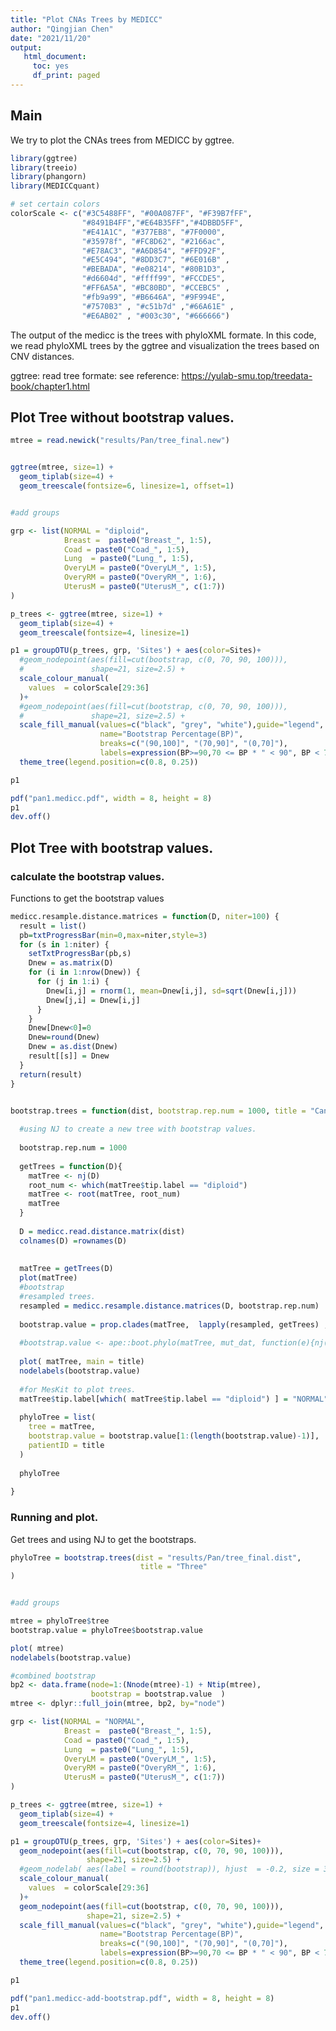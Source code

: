 ```yaml
---
title: "Plot CNAs Trees by MEDICC"
author: "Qingjian Chen"
date: "2021/11/20"
output: 
   html_document:
     toc: yes
     df_print: paged
---
```


## Main

We try to plot the CNAs trees from MEDICC by ggtree.


```r
library(ggtree)
library(treeio)
library(phangorn)
library(MEDICCquant)

# set certain colors
colorScale <- c("#3C5488FF", "#00A087FF", "#F39B7fFF",
                "#8491B4FF","#E64B35FF","#4DBBD5FF",
                "#E41A1C", "#377EB8", "#7F0000",
                "#35978f", "#FC8D62", "#2166ac",
                "#E78AC3", "#A6D854", "#FFD92F",
                "#E5C494", "#8DD3C7", "#6E016B" ,
                "#BEBADA", "#e08214", "#80B1D3",
                "#d6604d", "#ffff99", "#FCCDE5",
                "#FF6A5A", "#BC80BD", "#CCEBC5" ,
                "#fb9a99", "#B6646A", "#9F994E", 
                "#7570B3" , "#c51b7d" ,"#66A61E" ,
                "#E6AB02" , "#003c30", "#666666")

```

The output of the medicc is the trees with phyloXML formate. In this code, we read phyloXML trees by the ggtree and visualization the trees based on CNV distances.

ggtree: read tree formate: see reference: <https://yulab-smu.top/treedata-book/chapter1.html>

## Plot Tree without bootstrap values.

```r

mtree = read.newick("results/Pan/tree_final.new")


ggtree(mtree, size=1) +
  geom_tiplab(size=4) +
  geom_treescale(fontsize=6, linesize=1, offset=1) 


#add groups

grp <- list(NORMAL = "diploid",
            Breast =  paste0("Breast_", 1:5),
            Coad = paste0("Coad_", 1:5),
            Lung  = paste0("Lung_", 1:5),
            OveryLM = paste0("OveryLM_", 1:5),
            OveryRM = paste0("OveryRM_", 1:6),
            UterusM = paste0("UterusM_", c(1:7))
)

p_trees <- ggtree(mtree, size=1) +
  geom_tiplab(size=4) +
  geom_treescale(fontsize=4, linesize=1) 

p1 = groupOTU(p_trees, grp, 'Sites') + aes(color=Sites)+
  #geom_nodepoint(aes(fill=cut(bootstrap, c(0, 70, 90, 100))),
  #               shape=21, size=2.5) +
  scale_colour_manual(
    values  = colorScale[29:36]
  )+
  #geom_nodepoint(aes(fill=cut(bootstrap, c(0, 70, 90, 100))),
  #               shape=21, size=2.5) +
  scale_fill_manual(values=c("black", "grey", "white"),guide="legend",
                    name="Bootstrap Percentage(BP)",
                    breaks=c("(90,100]", "(70,90]", "(0,70]"),
                    labels=expression(BP>=90,70 <= BP * " < 90", BP < 70)) +
  theme_tree(legend.position=c(0.8, 0.25))

p1

pdf("pan1.medicc.pdf", width = 8, height = 8)
p1
dev.off()


```

## Plot Tree with bootstrap values.

### calculate the bootstrap values.

Functions to get the bootstrap values

```r

medicc.resample.distance.matrices = function(D, niter=100) {
  result = list()
  pb=txtProgressBar(min=0,max=niter,style=3)
  for (s in 1:niter) {
    setTxtProgressBar(pb,s)
    Dnew = as.matrix(D)
    for (i in 1:nrow(Dnew)) {
      for (j in 1:i) {
        Dnew[i,j] = rnorm(1, mean=Dnew[i,j], sd=sqrt(Dnew[i,j]))
        Dnew[j,i] = Dnew[i,j]
      }
    }
    Dnew[Dnew<0]=0
    Dnew=round(Dnew)
    Dnew = as.dist(Dnew)
    result[[s]] = Dnew
  }
  return(result)
}


bootstrap.trees = function(dist, bootstrap.rep.num = 1000, title = "Cancer"){
  
  #using NJ to create a new tree with bootstrap values.
  
  bootstrap.rep.num = 1000
  
  getTrees = function(D){
    matTree <- nj(D)
    root_num <- which(matTree$tip.label == "diploid")
    matTree <- root(matTree, root_num)
    matTree
  }
  
  D = medicc.read.distance.matrix(dist)
  colnames(D) =rownames(D)
  
  
  matTree = getTrees(D)
  plot(matTree)
  #bootstrap
  #resampled trees.
  resampled = medicc.resample.distance.matrices(D, bootstrap.rep.num)
  
  bootstrap.value = prop.clades(matTree,  lapply(resampled, getTrees) , rooted = is.rooted(matTree))/bootstrap.rep.num*100
  
  #bootstrap.value <- ape::boot.phylo(matTree, mut_dat, function(e){nj(dist.gene(e))},B = bootstrap.rep.num,quiet = TRUE,rooted = TRUE)/(bootstrap.rep.num)*100
  
  plot( matTree, main = title)
  nodelabels(bootstrap.value)
  
  #for MesKit to plot trees.
  matTree$tip.label[which( matTree$tip.label == "diploid") ] = "NORMAL"
  
  phyloTree = list(
    tree = matTree,
    bootstrap.value = bootstrap.value[1:(length(bootstrap.value)-1)],
    patientID = title
  )
  
  phyloTree
  
}


```

### Running and plot.

Get trees and using NJ to get the bootstraps.

```r
phyloTree = bootstrap.trees(dist = "results/Pan/tree_final.dist",
                             title = "Three"
)


#add groups

mtree = phyloTree$tree
bootstrap.value = phyloTree$bootstrap.value

plot( mtree)
nodelabels(bootstrap.value)


```

```r

#combined bootstrap
bp2 <- data.frame(node=1:(Nnode(mtree)-1) + Ntip(mtree),
                  bootstrap = bootstrap.value  )
mtree <- dplyr::full_join(mtree, bp2, by="node")

grp <- list(NORMAL = "NORMAL",
            Breast =  paste0("Breast_", 1:5),
            Coad = paste0("Coad_", 1:5),
            Lung  = paste0("Lung_", 1:5),
            OveryLM = paste0("OveryLM_", 1:5),
            OveryRM = paste0("OveryRM_", 1:6),
            UterusM = paste0("UterusM_", c(1:7))
)

p_trees <- ggtree(mtree, size=1) +
  geom_tiplab(size=4) +
  geom_treescale(fontsize=4, linesize=1) 

p1 = groupOTU(p_trees, grp, 'Sites') + aes(color=Sites)+
  geom_nodepoint(aes(fill=cut(bootstrap, c(0, 70, 90, 100))),
                 shape=21, size=2.5) +
  #geom_nodelab( aes(label = round(bootstrap)), hjust  = -0.2, size = 3.5) +
  scale_colour_manual(
    values  = colorScale[29:36]
  )+
  geom_nodepoint(aes(fill=cut(bootstrap, c(0, 70, 90, 100))),
                 shape=21, size=2.5) +
  scale_fill_manual(values=c("black", "grey", "white"),guide="legend",
                    name="Bootstrap Percentage(BP)",
                    breaks=c("(90,100]", "(70,90]", "(0,70]"),
                    labels=expression(BP>=90,70 <= BP * " < 90", BP < 70)) +
  theme_tree(legend.position=c(0.8, 0.25))

p1

pdf("pan1.medicc-add-bootstrap.pdf", width = 8, height = 8)
p1
dev.off()

```

